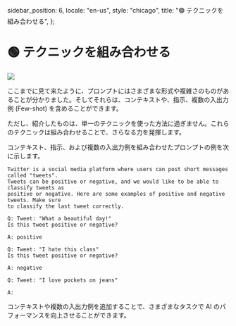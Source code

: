   sidebar_position: 6,
  locale: "en-us",
  style: "chicago",
  title: "🟢 テクニックを組み合わせる",
};

# 🟢 テクニックを組み合わせる

<div style={{ textAlign: "center" }}>
  <Image
    src={"/docs/assets/basics/combined_prompt.svg"}
    width={634}
    height={878}
    style={{
      width: "500px",
      height: "300px",
      verticalAlign: "top",
      margin: "auto",
    }}
  />
</div>

ここまでに見て来たように、プロンプトにはさまざまな形式や複雑さのものがあることが分かりました。そしてそれらは、コンテキストや、指示、複数の入出力例 (Few-shot) を含めることができます。

ただし、紹介したものは、単一のテクニックを使った方法に過ぎません。これらのテクニックは組み合わせることで、さらなる力を発揮します。

コンテキスト、指示、および複数の入出力例を組み合わせたプロンプトの例を次に示します。

```text
Twitter is a social media platform where users can post short messages called "tweets".
Tweets can be positive or negative, and we would like to be able to classify tweets as
positive or negative. Here are some examples of positive and negative tweets. Make sure
to classify the last tweet correctly.

Q: Tweet: "What a beautiful day!"
Is this tweet positive or negative?

A: positive

Q: Tweet: "I hate this class"
Is this tweet positive or negative?

A: negative

Q: Tweet: "I love pockets on jeans"

A:
```

コンテキストや複数の入出力例を追加することで、さまざまなタスクで AI のパフォーマンスを向上させることができます。
